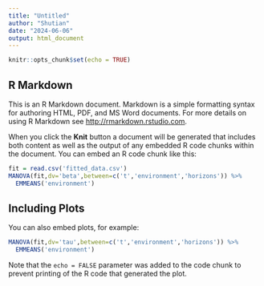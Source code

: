 ```yaml
---
title: "Untitled"
author: "Shutian"
date: "2024-06-06"
output: html_document
---
```


```r
knitr::opts_chunk$set(echo = TRUE)
```

## R Markdown

This is an R Markdown document. Markdown is a simple formatting syntax for authoring HTML, PDF, and MS Word documents. For more details on using R Markdown see <http://rmarkdown.rstudio.com>.

When you click the **Knit** button a document will be generated that includes both content as well as the output of any embedded R code chunks within the document. You can embed an R code chunk like this:

```r
fit = read.csv('fitted_data.csv')
MANOVA(fit,dv='beta',between=c('t','environment','horizons')) %>%
  EMMEANS('environment')
```

## Including Plots

You can also embed plots, for example:

```r
MANOVA(fit,dv='tau',between=c('t','environment','horizons')) %>%
  EMMEANS('environment')
```

Note that the `echo = FALSE` parameter was added to the code chunk to prevent printing of the R code that generated the plot.
